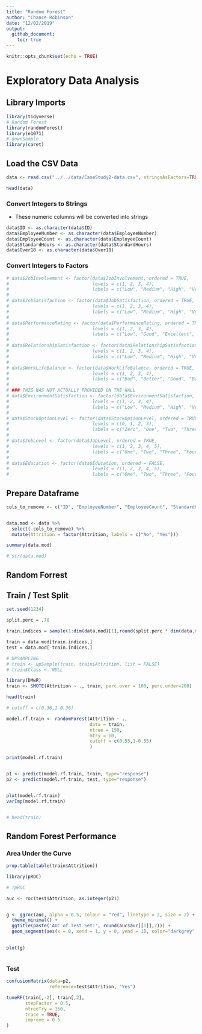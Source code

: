 ```yaml
---
title: "Random Forest"
author: "Chance Robinson"
date: "12/02/2019"
output: 
  github_document:
    toc: true
---
```


```r
knitr::opts_chunk$set(echo = TRUE)
```

# Exploratory Data Analysis

## Library Imports


```r
library(tidyverse)
# Random Forest
library(randomForest)  
library(e1071)  
# downSample
library(caret)
```



## Load the CSV Data

```r
data <- read.csv("../../data/CaseStudy2-data.csv", stringsAsFactors=TRUE, header = TRUE)

```


```r
head(data)
```

### Convert Integers to Strings

* These numeric columns will be converted into strings 

```r

data$ID <- as.character(data$ID)
data$EmployeeNumber <- as.character(data$EmployeeNumber)
data$EmployeeCount <- as.character(data$EmployeeCount)
data$StandardHours <- as.character(data$StandardHours)
data$Over18 <- as.character(data$Over18)

```


### Convert Integers to Factors

```r

# data$JobInvolvement <- factor(data$JobInvolvement, ordered = TRUE,
#                               levels = c(1, 2, 3, 4),
#                               labels = c("Low", "Medium", "High", "Very High"))
# 
# data$JobSatisfaction <- factor(data$JobSatisfaction, ordered = TRUE,
#                               levels = c(1, 2, 3, 4),
#                               labels = c("Low", "Medium", "High", "Very High"))
# 
# data$PerformanceRating <- factor(data$PerformanceRating, ordered = TRUE,
#                               levels = c(1, 2, 3, 4),
#                               labels = c("Low", "Good", "Excellent", "Outstanding"))
# 
# data$RelationshipSatisfaction <- factor(data$RelationshipSatisfaction, ordered = TRUE,
#                               levels = c(1, 2, 3, 4),
#                               labels = c("Low", "Medium", "High", "Very High"))
# 
# data$WorkLifeBalance <- factor(data$WorkLifeBalance, ordered = TRUE,
#                               levels = c(1, 2, 3, 4),
#                               labels = c("Bad", "Better", "Good", "Best"))
# 
# ### THIS WAS NOT ACTUALLY PROVIDED ON THE WALL
# data$EnvironmentSatisfaction <- factor(data$EnvironmentSatisfaction, ordered = TRUE,
#                               levels = c(1, 2, 3, 4),
#                               labels = c("Low", "Medium", "High", "Very High"))
# 
# data$StockOptionLevel <- factor(data$StockOptionLevel, ordered = TRUE,
#                               levels = c(0, 1, 2, 3),
#                               labels = c("Zero", "One", "Two", "Three"))
# 
# data$JobLevel <- factor(data$JobLevel, ordered = TRUE,
#                               levels = c(1, 2, 3, 4, 5),
#                               labels = c("One", "Two", "Three", "Four", "Five"))
# 
# data$Education <- factor(data$Education, ordered = FALSE,
#                               levels = c(1, 2, 3, 4, 5),
#                               labels = c("One", "Two", "Three", "Four", "Five"))


```


## Prepare Dataframe

```r

cols_to_remove <- c("ID", "EmployeeNumber", "EmployeeCount", "StandardHours", "Over18")


data.mod <- data %>%
  select(-cols_to_remove) %>%
  mutate(Attrition = factor(Attrition, labels = c("No", "Yes"))) 

summary(data.mod)

# str(data.mod)

```


## Random Forrest


## Train / Test Split

```r

set.seed(1234)

split.perc = .70

train.indices = sample(1:dim(data.mod)[1],round(split.perc * dim(data.mod)[1]))

train = data.mod[train.indices,]
test = data.mod[-train.indices,]

# UPSAMPLING
# train <- upSample(train, train$Attrition, list = FALSE)
# train$Class <- NULL

library(DMwR)
train <- SMOTE(Attrition ~ ., train, perc.over = 100, perc.under=200)

head(train)

# cutoff = c(0.36,1-0.36)

model.rf.train <- randomForest(Attrition ~ ., 
                               data = train, 
                               ntree = 150, 
                               mtry = 10, 
                               cutoff = c(0.55,1-0.55)
                               )

print(model.rf.train)


p1 <- predict(model.rf.train, train, type="response")
p2 <- predict(model.rf.train, test, type="response")


plot(model.rf.train) 
varImp(model.rf.train)


# head(train)

```


## Random Forest Performance

### Area Under the Curve
```r

prop.table(table(train$Attrition))

library(pROC)

# ?pROC

auc <- roc(test$Attrition, as.integer(p2))


g <- ggroc(auc, alpha = 0.5, colour = "red", linetype = 2, size = 2) +
  theme_minimal() + 
  ggtitle(paste('AUC of Test Set:', round(auc$auc[[1]],2))) + 
  geom_segment(aes(x = 0, xend = 1, y = 0, yend = 1), color="darkgrey", linetype="dashed")
  

plot(g)



```

### Test
```r


confusionMatrix(data=p2,  
                reference=test$Attrition, "Yes")

```

```r

tuneRF(train[,-2], train[,2],
       stepFactor = 0.5,
       ntreeTry = 150,
       trace = TRUE,
       improve = 0.5
)
       
```


